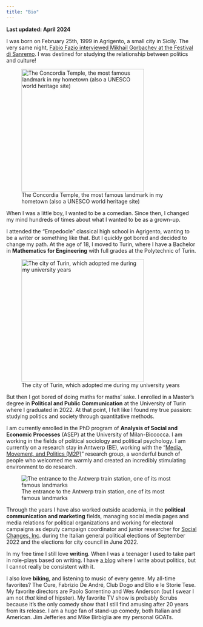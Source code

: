 ```yaml
---
title: "Bio"
---
```


**Last updated: April 2024**

I was born on February 25th, 1999 in Agrigento, a small city in Sicily*.* The very same night, [Fabio Fazio interviewed Mikhail Gorbachev at the Festival di Sanremo](https://www.youtube.com/watch?v=UZh8m3KygBY). I was destined for studying the relationship between politics and culture!

![The Concordia Temple, the most famous landmark in my hometown (also a UNESCO world heritage site)](Tempio-della-Concordia-930x620.jpg){fig-align="center" width="323"}

When I was a little boy, I wanted to be a comedian. Since then, I changed my mind hundreds of times about what I wanted to be as a grown-up.

I attended the "Empedocle" classical high school in Agrigento, wanting to be a writer or something like that. But I quickly got bored and decided to change my path. At the age of 18, I moved to Turin, where I have a Bachelor in **Mathematics for Engineering** with full grades at the Polytechnic of Turin.

![The city of Turin, which adopted me during my university years](e715e7dd9599f54e9c2780ac9a2cf439.jpg){fig-align="center" width="323"}

But then I got bored of doing maths for maths' sake. I enrolled in a Master's degree in **Political and Public Communication** at the University of Turin where I graduated in 2022. At that point, I felt like I found my true passion: studying politics and society through quantitative methods.

I am currently enrolled in the PhD program of **Analysis of Social and Economic Processes** (ASEP) at the University of Milan-Biccocca. I am working in the fields of political sociology and political psychology. I am currently on a research stay in Antwerp (BE), working with the "[Media, Movement, and Politics (M2P)](https://www.uantwerpen.be/en/research-groups/m2p/)" research group, a wonderful bunch of people who welcomed me warmly and created an incredibly stimulating environment to do research.

![The entrance to the Antwerp train station, one of its most famous landmarks](images/clipboard-3574034271.png)

Through the years I have also worked outside academia, in the **political communication and marketing** fields, managing social media pages and media relations for political organizations and working for electoral campaigns as deputy campaign coordinator and junior researcher for [Social Changes, Inc](https://www.social-changes.com/). during the Italian general political elections of September 2022 and the elections for city council in June 2022.

In my free time I still love **writing**. When I was a teenager I used to take part in role-plays based on writing. I have [a blog](www.nienteditwee.blogspot.com) where I write about politics, but I cannot really be consistent with it.

I also love **biking**, and listening to music of every genre. My all-time favorites? The Cure, Fabrizio De André, Club Dogo and Elio e le Storie Tese. My favorite directors are Paolo Sorrentino and Wes Anderson (but I swear I am not *that* kind of hipster). My favorite TV show is probably Scrubs because it's the only comedy show that I still find amusing after 20 years from its release. I am a huge fan of stand-up comedy, both Italian and American. Jim Jefferies and Mike Birbiglia are my personal GOATs.
